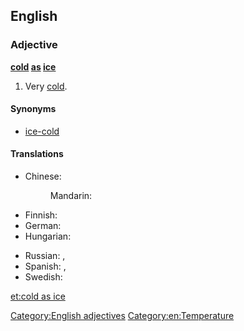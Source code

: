 ==English==

===Adjective===
'''[[cold]] [[as]] [[ice]]'''

# {{context|simile|lang=en}} Very [[cold]].

====Synonyms====
* [[ice-cold]]

====Translations====
{{trans-top|very cold}}
* Chinese:
*: Mandarin: {{t+|cmn|冰冷|tr=bīnglěng|sc=Hani}}
* Finnish: {{t+|fi|jääkylmä}}
* German: {{t+|de|eiskalt}}
* Hungarian: {{t+|hu|jéghideg}}
{{trans-mid}}
* Russian: {{t|ru|холодный как лёд|tr=xolódnyj kak ljod|sc=Cyrl}}, {{t+|ru|ледяной|tr=ledjanój|sc=Cyrl}}
* Spanish: {{t+|es|frígido}}, {{t+|es|gélido}}
* Swedish: {{t+|sv|iskall}}
{{trans-bottom}}

[[Category:English adjectives]]
[[Category:en:Temperature]]

[[et:cold as ice]]
